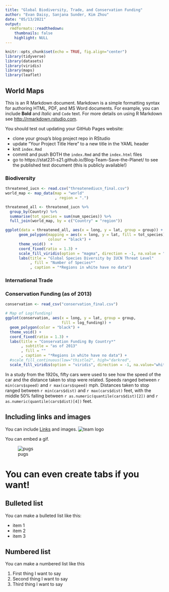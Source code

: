 ```yaml
---
title: "Global Biodiversity, Trade, and Conservation Funding"
author: "Evan Daisy, Sanjana Sunder, Kim Zhou"
date: "05/13/2021"
output:
  rmdformats::readthedown:
    thumbnails: false
    highlight: NULL
---
```


```r
knitr::opts_chunk$set(echo = TRUE, fig.align="center")
library(tidyverse)
library(datasets)
library(viridis)
library(maps)
library(leaflet)
```

## World Maps

This is an R Markdown document. Markdown is a simple formatting syntax for authoring HTML, PDF, and MS Word documents. For example, you can include **Bold** and _Italic_ and `Code` text.  For more details on using R Markdown see <http://rmarkdown.rstudio.com>.

You should test out updating your GitHub Pages website:

- clone your group's blog project repo in RStudio
- update "Your Project Title Here" to a new title in the YAML header
- knit `index.Rmd` 
- commit and push BOTH the `index.Rmd` and the `index.html` files
- go to https://stat231-s21.github.io/Blog-Team-Save-the-Planet/ to see the published test document (this is publicly available!)

### Biodiversity
```r
threatened_iucn <- read.csv("threatenediucn_final.csv")
world_map <- map_data(map = "world"
                      , region = ".")

threatened_all <- threatened_iucn %>%
  group_by(Country) %>%
  summarise(tot_species = sum(num_species)) %>%
  full_join(world_map, by = c("Country" = "region"))

ggplot(data = threatened_all, aes(x = long, y = lat, group = group)) +
      geom_polygon(mapping = aes(x = long, y = lat, fill = tot_species), 
                   colour = "black") +
      theme_void()  +
      coord_fixed(ratio = 1.3) +
      scale_fill_viridis(option = "magma", direction = -1, na.value = "white") +
      labs(title = "Global Species Diversity by IUCN Threat Level"
           , fill = "Number of Species*"
           , caption = "*Regions in white have no data")
```


### International Trade

### Conservation Funding (as of 2013)
```r
conservation <- read_csv("conservation_final.csv")

# Map of Log(funding)
ggplot(conservation, aes(x = long, y = lat, group = group, 
                         fill = log_funding)) +
  geom_polygon(color = "black") +
  theme_void() +
  coord_fixed(ratio = 1.3) +
  labs(title = "Conservation Funding By Country*"
       , subtitle = "as of 2013"
       , fill = ""
       , caption = "*Regions in white have no data") +
  #scale_fill_continuous(low="thistle2", high="darkred",                      guide="colorbar", na.value="white")
  scale_fill_viridis(option = "viridis", direction = -1, na.value="white")
```



In a study from the 1920s, fifty cars were used to see how the speed of the car and the distance taken to stop were related.  Speeds ranged between `r min(cars$speed)` and `r max(cars$speed)` mph.  Distances taken to stop ranged between `r min(cars$dist)` and `r max(cars$dist)` feet, with the middle 50% falling between `r as.numeric(quantile(cars$dist)[2])` and `r as.numeric(quantile(cars$dist)[4])` feet.  



## Including links and images

You can include [Links](https://www.datadreaming.org/post/r-markdown-theme-gallery/) and images. ![team logo](https://raw.githubusercontent.com/stat231-s21/Blog-Team-Save-the-Planet/main/images/s1g4-environment.png)

You can embed a gif.

![pugs](https://media.giphy.com/media/XHVmD4RyXgSjd8aUMb/giphy.gif)

# You can even create tabs if you want! {.tabset .tabset-fade .tabset-pills}

## Bulleted list

You can make a bulleted list like this:

- item 1
- item 2
- item 3


## Numbered list

You can make a numbered list like this

1. First thing I want to say
2. Second thing I want to say
3. Third thing I want to say

